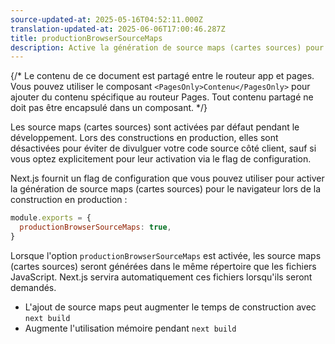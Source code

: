 ```yaml
---
source-updated-at: 2025-05-16T04:52:11.000Z
translation-updated-at: 2025-06-06T17:00:46.287Z
title: productionBrowserSourceMaps
description: Active la génération de source maps (cartes sources) pour le navigateur lors de la construction en production.
---
```


{/* Le contenu de ce document est partagé entre le routeur app et pages. Vous pouvez utiliser le composant `<PagesOnly>Contenu</PagesOnly>` pour ajouter du contenu spécifique au routeur Pages. Tout contenu partagé ne doit pas être encapsulé dans un composant. */}

Les source maps (cartes sources) sont activées par défaut pendant le développement. Lors des constructions en production, elles sont désactivées pour éviter de divulguer votre code source côté client, sauf si vous optez explicitement pour leur activation via le flag de configuration.

Next.js fournit un flag de configuration que vous pouvez utiliser pour activer la génération de source maps (cartes sources) pour le navigateur lors de la construction en production :

```js filename="next.config.js"
module.exports = {
  productionBrowserSourceMaps: true,
}
```

Lorsque l'option `productionBrowserSourceMaps` est activée, les source maps (cartes sources) seront générées dans le même répertoire que les fichiers JavaScript. Next.js servira automatiquement ces fichiers lorsqu'ils seront demandés.

- L'ajout de source maps peut augmenter le temps de construction avec `next build`
- Augmente l'utilisation mémoire pendant `next build`